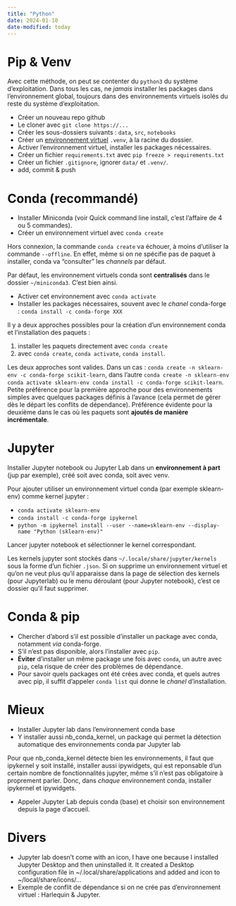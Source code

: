 ```yaml
---
title: "Python"
date: 2024-01-10
date-modified: today
---
```


# Pip & Venv

Avec cette méthode, on peut se contenter du `python3` du système d'exploitation. Dans tous les cas, ne *jamais* installer les packages dans l'environnement global, toujours dans des environnements virtuels isolés du reste du système d'exploitation.

- Créer un nouveau repo github
- Le cloner avec `git clone https://...`
- Créer les sous-dossiers suivants : `data`, `src`, `notebooks`
- Créer un [environnement virtuel](https://packaging.python.org/en/latest/guides/installing-using-pip-and-virtual-environments/#upgrading-packages) `.venv`, à la racine du dossier.
- Activer l'environnement virtuel, installer les packages nécessaires. 
- Créer un fichier `requirements.txt` avec `pip freeze > requirements.txt`
- Créer un fichier `.gitignore`, ignorer `data/` et `.venv/`.
- add, commit & push

# Conda (recommandé)

- Installer Miniconda (voir Quick command line install, c'est l'affaire de 4 ou 5 commandes).
- Créer un environnement virtuel avec `conda create`

:::{.callout-warning}
Hors connexion, la commande `conda create` va échouer, à moins d'utiliser la commande `--offline`. En effet, même si on ne spécifie pas de paquet à installer, conda va "consulter" les *channels* par défaut.
:::

:::{.callout-note}
Par défaut, les environnement virtuels conda sont **centralisés** dans le dossier `~/miniconda3`. C'est bien ainsi.
:::

- Activer cet environnement avec `conda activate`
- Installer les packages nécessaires, souvent avec le *chanel* conda-forge : `conda install -c conda-forge XXX`

:::{.callout-tip}
Il y a deux approches possibles pour la création d'un environnement conda et l'installation des paquets : 

1) installer les paquets directement avec `conda create`
2) avec `conda create`, `conda activate`, `conda install`. 

Les deux approches sont valides. Dans un cas : `conda create -n sklearn-env -c conda-forge scikit-learn`, dans l'autre `conda create -n sklearn-env conda activate sklearn-env conda install -c conda-forge scikit-learn`. Petite préférence pour la première approche pour des environnements simples avec quelques packages définis à l'avance (cela permet de gérer dès le départ les conflits de dépendance). Préférence évidente pour la deuxième dans le cas où les paquets sont **ajoutés de manière incrémentale**. 
:::

# Jupyter

:::{.callout-tip}
Installer Jupyter notebook ou Jupyter Lab dans un **environnement à part** (jup par exemple), créé soit avec conda, soit avec venv.
:::

Pour ajouter utiliser un environnement virtuel conda (par exemple sklearn-env) comme kernel jupyter :

- `conda activate sklearn-env`
- `conda install -c conda-forge ipykernel`
- `python -m ipykernel install --user --name=sklearn-env --display-name "Python (sklearn-env)"`

Lancer jupyter notebook et sélectionner le kernel correspondant.

:::{.callout-note}
Les kernels jupyter sont stockés dans `~/.locale/share/jupyter/kernels` sous la forme d'un fichier `.json`. Si on supprime un environnement virtuel et qu'on ne veut plus qu'il apparaisse dans la page de sélection des kernels (pour Jupyterlab) ou le menu déroulant (pour Jupyter notebook), c'est ce dossier qu'il faut supprimer. 
:::

# Conda & pip

- Chercher d'abord s'il est possible d'installer un package avec conda, notamment *via* conda-forge.
- S'il n'est pas disponible, alors l'installer avec `pip`.
- **Éviter** d'installer un même package une fois avec `conda`, un autre avec `pip`, cela risque de créer des problèmes de dépendance.
- Pour savoir quels packages ont été crées avec conda, et quels autres avec pip, il suffit d'appeler `conda list` qui donne le *chanel* d'installation.

# Mieux

- Installer Jupyter lab dans l'environnement conda base
- Y installer aussi nb_conda_kernel, un package qui permet la détection automatique des environnements conda par Jupyter lab

:::{callout-warning}
Pour que nb_conda_kernel détecte bien les environnements, il faut que ipykernel y soit installé, installer aussi ipywidgets, qui est reponsable d'un certain nombre de fonctionnalités jupyter, même s'il n'est pas obligatoire à proprement parler. Donc, dans *chaque* environnement conda, installer ipykernel et ipywidgets. 
:::
- Appeler Jupyter Lab depuis conda (base) et choisir son environnement depuis la page d’accueil. 

# Divers

- Jupyter lab doesn't come with an icon, I have one because I installed Jupyter Desktop and then uninstalled it. It created a Desktop configuration file in ~/.local/share/applications and added and icon to ~/local/share/icons/...
- Exemple de conflit de dépendance si on ne crée pas d'environnement virtuel : Harlequin & Jupyter.
